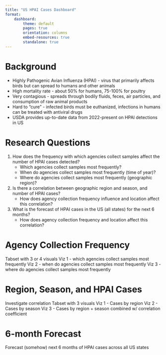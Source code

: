 ```yaml
---
title: "US HPAI Cases Dashboard"
format:
    dashboard:
        theme: default
        pages: true
        orientation: columns
        embed-resources: true
        standalone: true
---
```


# Background
- Highly Pathogenic Avian Influenza (HPAI) - virus that primarily affects birds but can spread to humans and other animals
- High mortality rate - about 50% for humans, 75-100% for poultry
- Very contagious - spreads through bodily fluids, feces, air particles, and consumption of raw animal products
- Hard to "cure" - infected birds must be euthanized, infections in humans can be treated with antiviral drugs
- USDA provides up-to-date data from 2022-present on HPAI detections in US

# Research Questions
1. How does the frequency with which agencies collect samples affect the number of HPAI cases detected?
    - Which agencies collect samples most frequently?
    - When do agencies collect samples most frequently (time of year)?
    - Where do agencies collect samples most frequently (geographic region)?
2. Is there a correlation between geographic region and season, and number of HPAI cases?
    - How does agency collection frequency influence and location affect this correlation?
3. What is the forecast of HPAI cases in the US (all states) for the next 6 months?
    - How does agency collection frequency and location affect this correlation?

# Agency Collection Frequency
Tabset with 3 or 4 visuals
Viz 1 - which agencies collect samples most frequently
Viz 2 - when do agencies collect samples most frequently
Viz 3 - where do agencies collect samples most frequently

# Region, Season, and HPAI Cases
Investigate correlation
Tabset with 3 visuals
Viz 1 - Cases by region
Viz 2 - Cases by season
Viz 3 - Cases by region + season combined w/ correlation coefficient

# 6-month Forecast
Forecast (somehow) next 6 months of HPAI cases across all US states